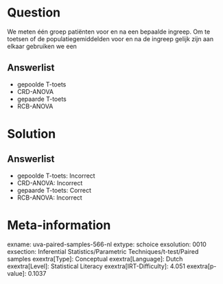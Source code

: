 Question
========

We meten één groep patiënten voor en na een bepaalde ingreep. Om te
toetsen of de populatiegemiddelden voor en na de ingreep gelijk zijn aan
elkaar gebruiken we een

Answerlist
----------

* gepoolde T-toets
* CRD-ANOVA
* gepaarde T-toets
* RCB-ANOVA

Solution
========

Answerlist
----------

* gepoolde T-toets: Incorrect
* CRD-ANOVA: Incorrect
* gepaarde T-toets: Correct
* RCB-ANOVA: Incorrect

Meta-information
================
exname: uva-paired-samples-566-nl
extype: schoice
exsolution: 0010
exsection: Inferential Statistics/Parametric Techniques/t-test/Paired samples
exextra[Type]: Conceptual
exextra[Language]: Dutch
exextra[Level]: Statistical Literacy
exextra[IRT-Difficulty]: 4.051
exextra[p-value]: 0.1037
